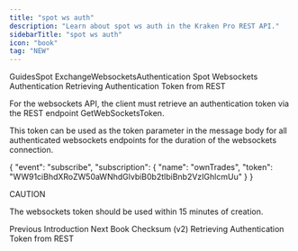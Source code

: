 ```yaml
---
title: "spot ws auth"
description: "Learn about spot ws auth in the Kraken Pro REST API."
sidebarTitle: "spot ws auth"
icon: "book"
tag: "NEW"
---
```

GuidesSpot ExchangeWebsocketsAuthentication
Spot Websockets Authentication
Retrieving Authentication Token from REST​

For the websockets API, the client must retrieve an authentication token via the REST endpoint GetWebSocketsToken.

This token can be used as the token parameter in the message body for all authenticated websockets endpoints for the duration of the websockets connection.

{
  "event": "subscribe",
  "subscription":
  {
    "name": "ownTrades",
    "token": "WW91ciBhdXRoZW50aWNhdGlvbiB0b2tlbiBnb2VzIGhlcmUu"
  }
}

CAUTION

The websockets token should be used within 15 minutes of creation.

Previous
Introduction
Next
Book Checksum (v2)
Retrieving Authentication Token from REST